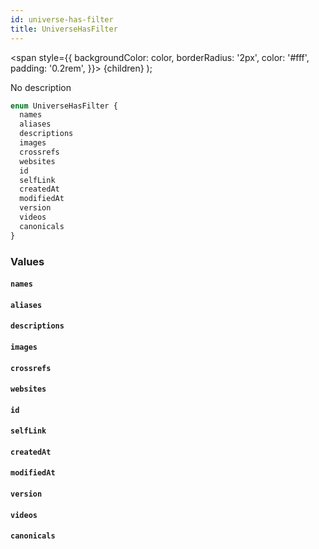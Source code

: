 ```yaml
---
id: universe-has-filter
title: UniverseHasFilter
---
```


<span
style={{
      backgroundColor: color,
      borderRadius: '2px',
      color: '#fff',
      padding: '0.2rem',
    }}>
{children}
</span>
);

No description

```graphql
enum UniverseHasFilter {
  names
  aliases
  descriptions
  images
  crossrefs
  websites
  id
  selfLink
  createdAt
  modifiedAt
  version
  videos
  canonicals
}
```

### Values

#### `names`

#### `aliases`

#### `descriptions`

#### `images`

#### `crossrefs`

#### `websites`

#### `id`

#### `selfLink`

#### `createdAt`

#### `modifiedAt`

#### `version`

#### `videos`

#### `canonicals`
